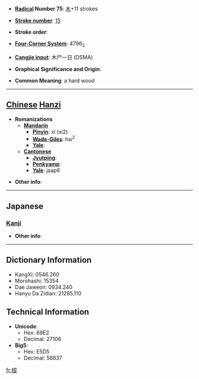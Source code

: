 * '''[[Wiktionary:Chinese radical index| Radical]] Number 75''': [[Wiktionary:Chinese radical index 木|木]]+11 strokes

* '''[[Wiktionary:Chinese total strokes index|Stroke number]]''': [[Wiktionary:Chinese total strokes index 15|15]]

* '''Stroke order''': 

* '''[[Wiktionary:Chinese four corner index|Four-Corner System]]''': 4796<sub>2</sub>

* '''[[Wiktionary:Chinese Cangjie index|Cangjie input]]''': 木尸一日 (DSMA)

* '''Graphical Significance and Origin''': 

* '''Common Meaning''': a hard wood

----

== [[Chinese]] [[Hanzi]] ==

* '''Romanizations'''
** '''[[Mandarin]]'''
*** '''[[Pinyin]]''': xí (xi2)
*** '''[[Wade-Giles]]''': hsi<sup>2</sup>
*** '''[[Yale]]''': 
** '''[[Cantonese]]'''
*** '''[[Jyutping]]''':
*** '''[[Penkyamp]]''': 
*** '''[[Yale]]''': jaap6

* '''Other info''': 

----

==Japanese==
===[[Kanji]]===
{{kanji|on readings=[[しゅう]] (shū), [[じゅう]] (jū), [[ちょう]] (chō), [[じょう]] (jō)
|kun readings=[[くさび]] (kusabi)
}}

* '''Other info''':  

----

== Dictionary Information ==

* KangXi: 0546.260
* Morohashi: 15354
* Dae Jaweon: 0934.240
* Hanyu Da Zidian: 21285.110

== Technical Information ==

* '''Unicode''':
** Hex: 69E2
** Decimal: 27106
* '''Big5''':
** Hex: E5D5
** Decimal: 58837

[[fr:槢]]